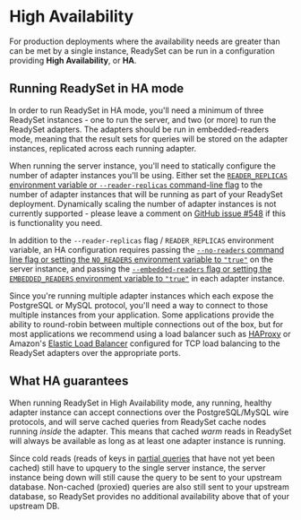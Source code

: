 # High Availability

For production deployments where the availability needs are greater than can be
met by a single instance, ReadySet can be run in a configuration providing
**High Availability**, or **HA**.

## Running ReadySet in HA mode

In order to run ReadySet in HA mode, you'll need a minimum of three ReadySet
instances - one to run the server, and two (or more) to run the ReadySet
adapters. The adapters should be run in embedded-readers mode, meaning that the
result sets for queries will be stored on the adapter instances, replicated
across each running adapter.

When running the server instance, you'll need to statically configure the number
of adapter instances you'll be using. Either set the [`READER_REPLICAS`
environment variable or `--reader-replicas` command-line flag][reader-replicas]
to the number of adapter instances that will be running as part of your ReadySet
deployment. Dynamically scaling the number of adapter instances is not currently
supported - please leave a comment on [GitHub issue #548][#548] if this is
functionality you need.

In addition to the `--reader-replicas` flag / `READER_REPLICAS` environment
variable, an HA configuration requires passing the [`--no-readers` command line
flag or setting the `NO_READERS` environment variable to `"true"`][no-readers]
on the server instance, and passing the [`--embedded-readers` flag or setting
the `EMBEDDED_READERS` environment variable to `"true"`][embedded-readers] in
each adapter instance.

Since you're running multiple adapter instances which each expose the PostgreSQL
or MySQL protocol, you'll need a way to connect to those multiple instances from
your application. Some applications provide the ability to round-robin between
multiple connections out of the box, but for most applications we recommend
using a load balancer such as [HAProxy][] or Amazon's [Elastic Load
Balancer][elb] configured for TCP load balancing to the ReadySet adapters over
the appropriate ports.

[reader-replicas]: /reference/cli/readyset-server#--reader-replicas
[#548]: https://github.com/readysettech/readyset/issues/548
[no-readers]: /reference/cli/readyset-server#--no-readers
[embedded-readers]: /reference/cli/readyset#--embedded-readers
[haproxy]: https://www.haproxy.org/
[elb]: https://aws.amazon.com/elasticloadbalancing/

## What HA guarantees

When running ReadySet in High Availability mode, any running, healthy adapter
instance can accept connections over the PostgreSQL/MySQL wire protocols, and
will serve cached queries from ReadySet cache nodes running *inside* the
adapter. This means that cached *warm* reads in ReadySet will always be
available as long as at least one adapter instance is running.

Since cold reads (reads of keys in [partial queries][partial] that have not yet
been cached) still have to upquery to the single server instance, the server
instance being down will still cause the query to be sent to your upstream
database. Non-cached (proxied) queries are also still sent to your upstream
database, so ReadySet provides no additional availability above that of your
upstream DB.

[partial]: /concepts/efficiency
